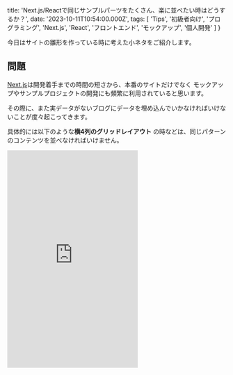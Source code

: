 
  title: 'Next.js/Reactで同じサンプルパーツをたくさん、楽に並べたい時はどうするか？',
  date: '2023-10-11T10:54:00.000Z',
  tags: [
    'Tips',
    '初級者向け',
    'プログラミング',
    'Next.js',
    'React',
    'フロントエンド',
    'モックアップ',
    '個人開発'
  ]
}

今日はサイトの雛形を作っている時に考えた小ネタをご紹介します。

## 問題

[Next.js](https://nextjs.org/)は開発着手までの時間の短さから、本番のサイトだけでなく
<span className="hoso">モックアップやサンプルプロジェクトの開発にも頻繁に利用されている</span>と思います。

その際に、また実データがないブログにデータを埋め込んでいかなければいけないことが度々起こってきます。

具体的には以下のような**横4列のグリッドレイアウト** の時などは、同じパターンのコンテンツを並べなければいけません。

<iframe height="500" className="w-full" scrolling="no" title="grid-box-4" src="https://codepen.io/yuku_tas/embed/bGOZwqw?default-tab=html%2Cresult" frameborder="no" loading="lazy" allowtransparency="true" allowfullscreen="true" />

### サンプルで使用している技術

なお、上記の**Codepen** のサンプルでは、

- react
- react-dom
- tailwindcss

を使用していますが、**Next.js** でも、**JSX** の部分をコピーすれば問題なく使えます。
(Next.jsの最新版では[tailwindcss](https://tailwindcss.com/)がビルトインされています。)

## 解決策

### サンプルコードを連続して出すループを組む...どうやって？

モックアップの開発では環境を整えている時間も勿体無い、といったケースはよくあると思います。
個人開発でも同様です。

とはいえ、**初っ端からコピペコピペではさすがに開発効率が悪くなりすぎる**とは感じます。
ソースコードの見栄えも良くない感じになり、結局[VSCode](https://azure.microsoft.com/ja-jp/products/visual-studio-code)や[Xcode](https://apps.apple.com/us/app/xcode/id497799835?mt=12/)などのIDEを使って置換作業を繰り返しているなあと
感じることもしばしば。

<span className="hoso">そこで、今回は以下の方針で実装します。</span>

<RichListNoBox
  color="red"
  list={
  [
    '1回以上使い回すパーツは、コンポーネント化し、他のページでも使いまわせるようにする。',
    'そのパーツをループでn回呼び出し、コンテンツが並んでいる状況を再現する。',
    'prop(引数)の実装は後回しにする。'
  ]
} />

### できあがり

具体的には、先ほど例示したソースコードを、以下のように変えていきます。

<CodeBlockTitle title="sample.tsx" />

```typescript
// 繰り返したいコンポーネント。
// もちろん import { SampleComponent } from "path/to/SampleComponent" の形で外部呼び出しできる。
const SampleComponent = () => {
  return (
    <a href="https://moldspoon.jp/blog">
      <div className="p-2 shadow hover:shadow-xl">
        <div className="w-full h-20 p-8 text-center bg-red-500 text-white text-sm block mb-5 ">
          画像
        </div>
        <h3 className="text-sm font-bold mb-2">
          記事のタイトルがここに入ります。

        </h3>
        <p className="text-xs mb-5">2023.10.11</p>
      </div>
    </a>
  );
};

// 呼び出し元のコンポーネント
function App() {
  return (
    <div className="w-full p-4">
      <div className="grid grid-cols-4 gap-4">
        {Array.from({ length: 12 },(_, index) => (
            <div key={index}>
              <SampleComponent />
            </div>
        ))}
      </div>
    </div>
  );
}

ReactDOM.render(<App />, document.getElementById("app"));
```

全体的なコード量としてはそこまで変わらないように見えますが、子コンポーネントを
別ファイルとして切り出すと、<span className="hoso">2行加えるだけで繰り返し処理が書ける</span>のがお分かりいただけるかと思います。

CodePenで実行すると以下のようになります。

<iframe height="500" className="w-full" scrolling="no" title="grid-box-4-with-loop-and-child-component" src="https://codepen.io/yuku_tas/embed/OJrqRqp?default-tab=js%2Cresult&editable=true" frameborder="no" loading="lazy" allowtransparency="true" allowfullscreen="true" />

こうした処理を積極的に使って、<span className="hoso">プロジェクト早期からの保守性の確保と、開発スピードアップを両立させたい</span>と思っています！

この記事が何かのお役に立てれば幸いです。<br />
最後までお読みいただきありがとうございました！

  return (
    <Layout meta={meta}>
      <>
        {children}
      </>
    </Layout>
  )
}

